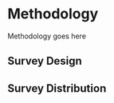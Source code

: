 Methodology {#methodology}
============================================

Methodology goes here

## Survey Design


## Survey Distribution

<!-- Here is a review of existing methods. Use the `bookdown` [@xie2015] package -->
<!-- referencing system to make it easy on yourself. -->

<!-- The literature review is not simply a "review" or a list of what has been  -->
<!-- done in the past. This needs to a thoughtful synthesis that accomplishes two -->
<!-- things: -->

<!--   - Shows that you understand the previous efforts that other people have -->
<!--     made on this problem. -->
<!--   - Identifies the limitation or the gap in those previous efforts.  -->

<!-- You will have already mentioned this gap in the introduction, but here you need -->
<!-- to build a solid case for why what you are doing is a meaningful contribution. -->

<!-- Literature reviews do not have a specific guidelines for length or number of -->
<!-- citations. It's more about making a rhetorical argument; if it's a new problem -->
<!-- then the review can be shorter. But you'll need to refer to previous attempts at -->
<!-- the problem, the methods you are trying, and other things. -->